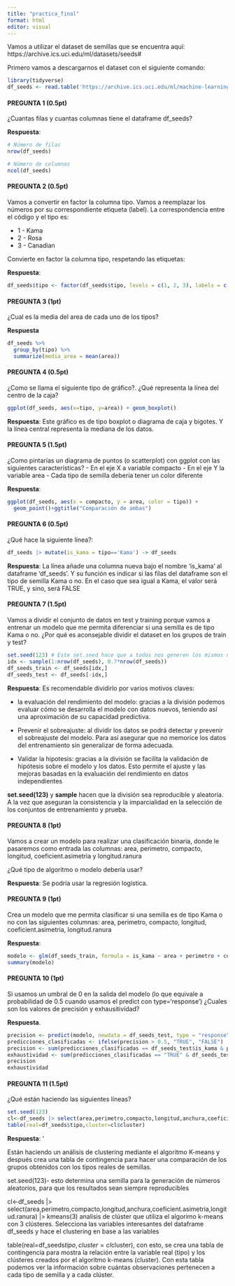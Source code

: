```yaml
---
title: "practica_final"
format: html
editor: visual
---
```


Vamos a utilizar el dataset de semillas que se encuentra aquí: https://archive.ics.uci.edu/ml/datasets/seeds#

Primero vamos a descargarnos el dataset con el siguiente comando:

```r
library(tidyverse)
df_seeds <- read.table('https://archive.ics.uci.edu/ml/machine-learning-databases/00236/seeds_dataset.txt', col.names =c('area','perimetro','compacto','longitud','anchura','coeficient.asimetria','longitud.ranura','tipo'))
```

#### PREGUNTA 1 (0.5pt)

¿Cuantas filas y cuantas columnas tiene el dataframe df_seeds?

**Respuesta**:

```r
# Número de filas
nrow(df_seeds)

# Número de columnas
ncol(df_seeds)

```

#### PREGUNTA 2 (0.5pt)

Vamos a convertir en factor la columna tipo. Vamos a reemplazar los números por su correspondiente etiqueta (label). La correspondencia entre el código y el tipo es:

-   1 - Kama
-   2 - Rosa
-   3 - Canadian

Convierte en factor la columna tipo, respetando las etiquetas:

**Respuesta**:

```r
df_seeds$tipo <- factor(df_seeds$tipo, levels = c(1, 2, 3), labels = c("Kama", "Rosa", "Canadian"))
```

#### PREGUNTA 3 (1pt)

¿Cual es la media del area de cada uno de los tipos?

**Respuesta**

```r
df_seeds %>%
  group_by(tipo) %>%
  summarize(media_area = mean(area))
```

#### PREGUNTA 4 (0.5pt)

¿Como se llama el siguiente tipo de gráfico?. ¿Qué representa la línea del centro de la caja?

```r
ggplot(df_seeds, aes(x=tipo, y=area)) + geom_boxplot()
```

**Respuesta**: Este gráfico es de tipo boxplot o diagrama de caja y bigotes. Y la línea central representa la mediana de los datos.

#### PREGUNTA 5 (1.5pt)

¿Como pintarías un diagrama de puntos (o scatterplot) con ggplot con las siguientes características? - En el eje X a variable compacto - En el eje Y la variable area - Cada tipo de semilla debería tener un color diferente

**Respuesta**:

```r
ggplot(df_seeds, aes(x = compacto, y = area, color = tipo)) + 
  geom_point()+ggtitle("Comparación de ambas")
```

#### PREGUNTA 6 (0.5pt)

¿Qué hace la siguiente línea?:

```r
df_seeds |> mutate(is_kama = tipo=='Kama') -> df_seeds
```

**Respuesta**: La línea añade una columna nueva bajo el nombre 'is_kama' al dataframe 'df_seeds'. Y su función es indicar si las filas del dataframe son el tipo de semilla Kama o no. En el caso que sea igual a Kama, el valor será TRUE, y sino, será FALSE

#### PREGUNTA 7 (1.5pt)

Vamos a dividir el conjunto de datos en test y training porque vamos a entrenar un modelo que me permita diferenciar si una semilla es de tipo Kama o no. ¿Por qué es aconsejable dividir el dataset en los grupos de train y test?

```r
set.seed(123) # Este set.seed hace que a todos nos generen los mismos número aleatorios
idx <- sample(1:nrow(df_seeds), 0.7*nrow(df_seeds))
df_seeds_train <- df_seeds[idx,]
df_seeds_test <- df_seeds[-idx,]
```

**Respuesta**: Es recomendable dividirlo por varios motivos claves:

-   la evaluación del rendimiento del modelo: gracias a la división podemos evaluar cómo se desarrolla el modelo con datos nuevos, teniendo así una aproximación de su capacidad predictiva.

-   Prevenir el sobreajuste: al dividir los datos se podrá detectar y prevenir el sobreajuste del modelo. Para así asegurar que no memorice los datos del entrenamiento sin generalizar de forma adecuada.

-   Validar la hipotesis: gracias a la división se facilita la validación de hipótesis sobre el modelo y los datos. Esto permite el ajuste y las mejoras basadas en la evaluación del rendimiento en datos independientes

**set.seed(123)** y **sample** hacen que la división sea reproducible y aleatoria. A la vez que aseguran la consistencia y la imparcialidad en la selección de los conjuntos de entrenamiento y prueba.

#### PREGUNTA 8 (1pt)

Vamos a crear un modelo para realizar una clasificación binaria, donde le pasaremos como entrada las columnas: area, perimetro, compacto, longitud, coeficient.asimetria y longitud.ranura

¿Qué tipo de algoritmo o modelo debería usar?

**Respuesta**: Se podría usar la regresión logística.

#### PREGUNTA 9 (1pt)

Crea un modelo que me permita clasificar si una semilla es de tipo Kama o no con las siguientes columnas: area, perimetro, compacto, longitud, coeficient.asimetria, longitud.ranura

**Respuesta**:

```r
modelo <- glm(df_seeds_train, formula = is_kama ~ area + perimetro + compacto + longitud + coeficient.asimetria + longitud.ranura, family = binomial)
summary(modelo)
```

#### PREGUNTA 10 (1pt)

Si usamos un umbral de 0 en la salida del modelo (lo que equivale a probabilidad de 0.5 cuando usamos el predict con type='response') ¿Cuales son los valores de precisión y exhausitividad?

**Respuesta**.

```r
precision <- predict(modelo, newdata = df_seeds_test, type = "response")
predicciones_clasificadas <- ifelse(precision > 0.5, "TRUE", "FALSE")
precision <- sum(predicciones_clasificadas == df_seeds_test$is_kama & predicciones_clasificadas == "TRUE") / sum(predicciones_clasificadas == "TRUE")
exhaustividad <- sum(predicciones_clasificadas == "TRUE" & df_seeds_test$is_kama == "TRUE") / sum(df_seeds_test$is_kama == "TRUE")
precision
exhaustividad
```

#### PREGUNTA 11 (1.5pt)

¿Qué están haciendo las siguientes líneas?

```r
set.seed(123)
cl<-df_seeds |> select(area,perimetro,compacto,longitud,anchura,coeficient.asimetria,longitud.ranura) |> kmeans(3)
table(real=df_seeds$tipo,cluster=cl$cluster)
```

**Respuesta**: '

Están haciendo un análisis de clustering mediante el algoritmo K-means y después crea una tabla de contingencia para hacer una comparación de los grupos obtenidos con los tipos reales de semillas.

set.seed(123)- esto determina una semilla para la generación de números aleatorios, para que los resultados sean siempre reproducibles

cl\<-df_seeds \|\> select(area,perimetro,compacto,longitud,anchura,coeficient.asimetria,longitud.ranura) \|\> kmeans(3) analisis de clúster que utiliza el algorimo k-means con 3 clústeres. Selecciona las variables interesantes del dataframe df_seeds y hace el clustering en base a las variables

table(real=df_seeds$tipo,cluster=cl$cluster), con esto, se crea una tabla de contingencia para mostra la relación entre la variable real (tipo) y los clústeres creados por el algoritmo k-means (cluster). Con esta tabla podemos ver la información sobre cuántas observaciones pertenecen a cada tipo de semilla y a cada clúster.
